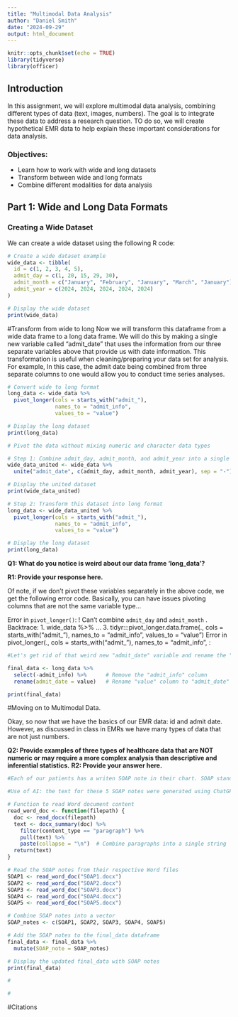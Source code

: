 ```yaml
---
title: "Multimodal Data Analysis"
author: "Daniel Smith"
date: "2024-09-29"
output: html_document
---
```


```r
knitr::opts_chunk$set(echo = TRUE)
library(tidyverse)
library(officer)
```
## Introduction
In this assignment, we will explore multimodal data analysis, combining different types of data (text, images, numbers). The goal is to integrate these data to address a research question. TO do so, we will create hypothetical EMR data to help explain these important considerations for data analysis. 

### Objectives:
- Learn how to work with wide and long datasets
- Transform between wide and long formats
- Combine different modalities for data analysis

## Part 1: Wide and Long Data Formats

### Creating a Wide Dataset
We can create a wide dataset using the following R code:

```r
# Create a wide dataset example
wide_data <- tibble(
  id = c(1, 2, 3, 4, 5),
  admit_day = c(1, 20, 15, 29, 30),
  admit_month = c("January", "February", "January", "March", "January"), 
  admit_year = c(2024, 2024, 2024, 2024, 2024)
)

# Display the wide dataset
print(wide_data)
```
#Transform from wide to long 
Now we will transform this dataframe from a wide data frame to a long data frame. We will do this by making a single new variable called "admit_date" that uses the information from our three separate variables above that provide us with date information. This transformation is useful when cleaning/preparing your data set for analysis. For example, In this case, the admit date being combined from three separate columns to one would allow you to conduct time series analyses. 

```r
# Convert wide to long format
long_data <- wide_data %>%
  pivot_longer(cols = starts_with("admit_"), 
               names_to = "admit_info", 
               values_to = "value")

# Display the long dataset
print(long_data)
```

```r

# Pivot the data without mixing numeric and character data types

# Step 1: Combine admit_day, admit_month, and admit_year into a single column using unite()
wide_data_united <- wide_data %>%
  unite("admit_date", c(admit_day, admit_month, admit_year), sep = "-")

# Display the united dataset
print(wide_data_united)

# Step 2: Transform this dataset into long format
long_data <- wide_data_united %>%
  pivot_longer(cols = starts_with("admit_"), 
               names_to = "admit_info", 
               values_to = "value")

# Display the long dataset
print(long_data)
```
**Q1: What do you notice is weird about our data frame 'long_data'?**

**R1: Provide your response here.**

Of note, if we don't pivot these variables separately in the above code, we get the following error code. Basically, you can have issues pivoting columns that are not the same variable type...  

Error in `pivot_longer()`:
! Can't combine `admit_day` <double> and `admit_month` <character>.
Backtrace:
 1. wide_data %>% ...
 3. tidyr:::pivot_longer.data.frame(., cols = starts_with("admit_"), names_to = "admit_info", values_to = "value")
Error in pivot_longer(., cols = starts_with("admit_"), names_to = "admit_info",  :

```r
#Let's get rid of that weird new "admit_date" variable and rename the "value" column to "admit_date". 

final_data <- long_data %>%
  select(-admit_info) %>%      # Remove the "admit_info" column
  rename(admit_date = value)   # Rename "value" column to "admit_date"

print(final_data)
```

#Moving on to Multimodal Data.

Okay, so now that we have the basics of our EMR data: id and admit date. However, as discussed in class in EMRs we have many types of data that are not just numbers. 

**Q2: Provide examples of three types of healthcare data that are NOT numeric or may require a more complex analysis than descriptive and inferential statistics.**
**R2: Provide your answer here.** 

```r
#Each of our patients has a writen SOAP note in their chart. SOAP stands for subjective, objective, assessment, and plan. These are the notes that clinicians will write to communicate their findings of the patient assessment, diagnosis, and care plans.

#Use of AI: the text for these 5 SOAP notes were generated using ChatGPT. The prompt for this generative AI use was: I need 5 example hospital SOAP notes that I can use. 

# Function to read Word document content
read_word_doc <- function(filepath) {
  doc <- read_docx(filepath)
  text <- docx_summary(doc) %>% 
    filter(content_type == "paragraph") %>% 
    pull(text) %>% 
    paste(collapse = "\n")  # Combine paragraphs into a single string
  return(text)
}

# Read the SOAP notes from their respective Word files
SOAP1 <- read_word_doc("SOAP1.docx")
SOAP2 <- read_word_doc("SOAP2.docx")
SOAP3 <- read_word_doc("SOAP3.docx")
SOAP4 <- read_word_doc("SOAP4.docx")
SOAP5 <- read_word_doc("SOAP5.docx")

# Combine SOAP notes into a vector
SOAP_notes <- c(SOAP1, SOAP2, SOAP3, SOAP4, SOAP5)

# Add the SOAP notes to the final_data dataframe
final_data <- final_data %>%
  mutate(SOAP_note = SOAP_notes)

# Display the updated final_data with SOAP notes
print(final_data)

```

``` r
#
```

```r
#
```

#Citations 
